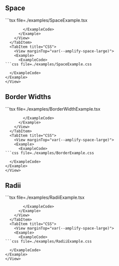 
## Space

<Tabs>
  <TabItem title="Example usage">
    <View marginTop="var(--amplify-space-large)">
      <Example>
        <SpaceExample  />
        <ExampleCode>
```tsx file=./examples/SpaceExample.tsx

```
        </ExampleCode>
      </Example>
    </View>
  </TabItem>
  <TabItem title="CSS">
    <View marginTop="var(--amplify-space-large)">
    <Example>
      <ExampleCode>
```css file=./examples/SpaceExample.css

```
      </ExampleCode>
    </Example>
    </View>


  </TabItem>
</Tabs>

<TokenList namespace="space" />

## Border Widths

<Tabs>
  <TabItem title="Example usage">
    <View marginTop="var(--amplify-space-large)">
      <Example>
        <BorderWidthExample />
        <ExampleCode>
```tsx file=./examples/BorderWidthExample.tsx

```
        </ExampleCode>
      </Example>
    </View>
  </TabItem>
  <TabItem title="CSS">
    <View marginTop="var(--amplify-space-large)">
    <Example>
      <ExampleCode>
```css file=./examples/BorderExample.css

```
      </ExampleCode>
    </Example>
    </View>
  </TabItem>
</Tabs>

<TokenList namespace="borderWidths" />

## Radii

<Tabs>
  <TabItem title="Example usage">
    <View marginTop="var(--amplify-space-large)">
      <Example>
        <RadiiExample />
        <ExampleCode>
```tsx file=./examples/RadiiExample.tsx

```
        </ExampleCode>
      </Example>
    </View>
  </TabItem>
  <TabItem title="CSS">
    <View marginTop="var(--amplify-space-large)">
    <Example>
      <ExampleCode>
```css file=./examples/RadiiExample.css

```
      </ExampleCode>
    </Example>
    </View>
  </TabItem>
</Tabs>

<TokenList namespace="radii" />
